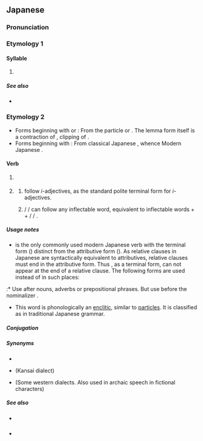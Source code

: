 {{also|た|Appendix:Variations of "da"}}
{{character info/new}}
==Japanese==
{{stroke order|strokes=6}}

===Pronunciation===
{{ja-pron}}

===Etymology 1===
{{Hira-dakuten|た|ta}}

====Syllable====
{{ja-syllable}}

# {{ja-kana-def}}

=====See also=====
* {{list:Hiragana/ja}}

===Etymology 2===
* Forms beginning with {{lang|ja|だ}} or {{lang|ja|で}}: From the particle {{ja-r|で}} or {{ja-r|である|rom=de aru}}. The lemma form {{lang|ja|だ}} itself is a contraction of {{lang|ja|であ}}, clipping of {{m|ja|である|tr=de aru}}.
* Forms beginning with {{lang|ja|な}}: From classical Japanese {{ja-r|なり}}, whence Modern Japanese {{ja-r|な|pos=na-inflection ending}}.

====Verb====
{{ja-verb|tr=intransitive}}

# {{lb|ja|jodoshi}} {{n-g|A general auxiliary verb following parts of speech that do not inflect by themselves, including nouns, na-adjectives, adverbs and prepositional phrases. Its meaning depends on the context, mostly "to be".}}
#: {{ja-usex|彼は無%実'''だ'''。|かれ は む%じつ '''だ'''。|He '''is''' not guilty.}}
#: {{ja-usex|汚%物 は 消%毒 '''だ'''。|お%ぶつ は しょう%どく '''だ'''。|The filth '''should''' be disinfected.}}
#: {{ja-usex|お代わり '''だ'''。|おかわり '''だ'''。|(Of a second helping) one more please.}}
#: {{ja-usex|冬%休みは明日から'''だ'''。|ふゆ% やすみ は あした から '''だ'''。|Winter vacation '''is''' from tomorrow. (Winter vacation starts from tomorrow.)}}
#: {{ja-usex|私が子%供'''だった'''頃|わたし が こ%ども '''だった''' ころ|when I '''was''' a child}}
#: {{ja-usex|美人'''で'''優しい人|びじん '''で''' やさし.い ひと|a person who '''is''' both beautiful '''and''' kind}}
#: {{ja-usex|大学生'''なら'''これ くらい は できる はず'''です'''。|だいがくせい '''なら''' これ くらい は できる はず '''です'''。|This should be easy for a college student.}}
# {{lb|ja|jodoshi}} {{n-g|Some forms follow also inflectable words.}}
## {{lang|ja|です}} follow ''i''-adjectives, as the standard polite terminal form for ''i''-adjectives.
##: {{ja-usex|遅い'''です'''ね。|おそい '''です''' ね。|You are too slow.}}
## {{lang|ja|だろう}} / {{lang|ja|でしょう}} / {{lang|ja|なら}} can follow any inflectable word, equivalent to inflectable words + {{lang|ja|の}} + {{lang|ja|だろう}} / {{lang|ja|でしょう}} / {{lang|ja|なら}}.
##: {{ja-usex|飲む'''なら'''乗るな/飲むの'''なら'''乗るな！|のむ '''なら''' のる な/のむ の '''なら''' のる な！|'''If''' you '''are''' to drink, don't drive!}}
##: {{ja-usex|彼はきっと成功する'''だろう'''/彼はきっと成功するの'''だろう'''。|かれ は きっと せいこう する '''だろう'''/かれ は きっと せいこう する の '''だろう'''。|'''I believe''' he will succeed.}}

=====Usage notes=====
* {{lang|ja|だ}} is the only commonly used modern Japanese verb with the terminal form ({{ja-l|終止形}}) distinct from the attributive form ({{ja-l|連体形}}). As relative clauses in Japanese are syntactically equivalent to attributives, relative clauses must end in the attributive form. Thus {{lang|ja|だ}}, as a terminal form, can not appear at the end of a relative clause. The following forms are used instead of {{lang|ja|だ}} in such places:
:* Use {{lang|ja|の}} after nouns, adverbs or prepositional phrases. But use {{lang|ja|な}} before the nominalizer {{ja-l|の}}.
:: {{ja-x|[[学生]]'''の'''アリス|がくせい '''の''' ^アリス|Alice, who '''is''' a student}}
:: {{ja-x|ここ[[まで]]'''の'''あらすじ|ここまで '''の''' あらすじ|the plot summary until now}}
:: {{ja-x|後味も[[すっきり]]'''な'''のが特徴です。|あとあじ も すっきり '''な''' の が とくちょう です。|The refreshing aftertaste is its distinguishing feature.}}
:: {{ja-x|今日は[[休み]]'''な'''ので早起きしてなかった。|きょう は やすみ '''な''' の で はやおき して なかった。|I didn't get up early because it '''is''' a holiday today.}}
:* Use {{lang|ja|な}} after na-adjective.
:: {{ja-x|実家が[[裕福]]'''な'''友人|じっか が ゆうふく '''な''' ゆうじん|a friend whose family '''is''' rich}}
:* Alternatively, {{lang|ja|である}} can be used when following nouns and denoting the meaning "to be".
:: {{ja-x|[[学生]]'''である'''アリス|がくせい '''である''' ^アリス|Alice, who '''is''' a student}}
* This word is phonologically an [[enclitic]], similar to [[particle]]s. It is classified as {{m|ja|助動詞|tr=jodōshi||auxiliary verb}} in traditional Japanese grammar.

=====Conjugation=====
{{ja-verbconj|だ||だろ<br>では|daro<br>de wa||だっ<br>で|da<br>de||だ|da||である<br>な|de aru<br>na||であれ<br>なら|de are<br>nara||-|-||-|-||-|-||-|-||だろう|darō||ではない<br>じゃない&sup1;|de wa nai<br>ja nai&sup1;||ではなくて<br>じゃなくて&sup1;|de wa nakute<br>ja nakute&sup1;||[[です]]|desu||だった|datta||で|de||ならば<br>であれば|naraba<br>de areba|<small>&sup1; Colloquial contraction</small>}}

=====Synonyms=====
* {{ja-r|で ある}}
* {{ja-r|や}} (Kansai dialect)
* {{ja-r|じゃ}} (Some western dialects. Also used in archaic speech in fictional characters)

=====See also=====
* {{ja-r|です}} {{qualifier|polite}}
* {{ja-r|ございます}} {{qualifier|humble}}
{{Japanese basic inflections}}